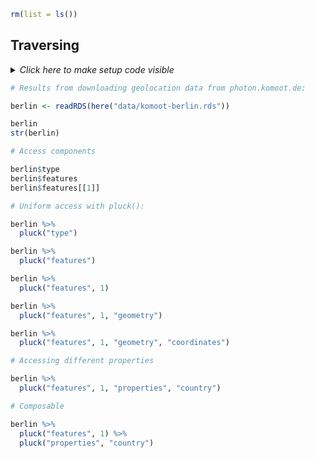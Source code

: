 ```r
rm(list = ls())
```


## Traversing

<details><summary>*Click here to make setup code visible*</summary>
```r
### Traversing

```
```r
library(tidyverse)
library(here)
```
</details>


```r
# Results from downloading geolocation data from photon.komoot.de:
```
```r
berlin <- readRDS(here("data/komoot-berlin.rds"))

berlin
str(berlin)
```


```r
# Access components
```
```r
berlin$type
berlin$features
berlin$features[[1]]
```


```r
# Uniform access with pluck():
```
```r
berlin %>%
  pluck("type")

berlin %>%
  pluck("features")

berlin %>%
  pluck("features", 1)

berlin %>%
  pluck("features", 1, "geometry")

berlin %>%
  pluck("features", 1, "geometry", "coordinates")
```


```r
# Accessing different properties
```
```r
berlin %>%
  pluck("features", 1, "properties", "country")
```


```r
# Composable
```
```r
berlin %>%
  pluck("features", 1) %>%
  pluck("properties", "country")
```
